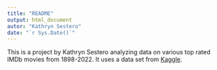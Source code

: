 ```yaml
---
title: "README"
output: html_document
autor: "Kathryn Sestero"
date: "`r Sys.Date()`"
---
```

This is a project by Kathryn Sestero analyzing data on various top rated IMDb movies from 1898-2022. It uses a data set from [Kaggle](https://www.kaggle.com/datasets/digvijaysinhgohil/imdb-dataset-toprated-films-18982022).

